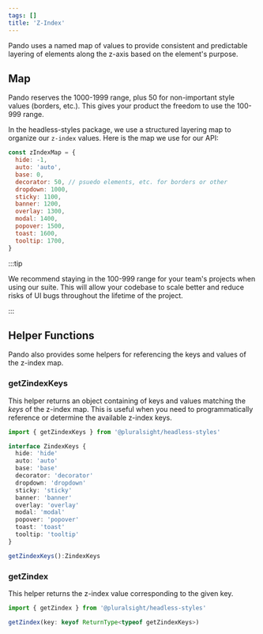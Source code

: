 ```yaml
---
tags: []
title: 'Z-Index'
---
```


Pando uses a named map of values to provide consistent and predictable layering of elements along the z-axis based on the element's purpose.

## Map

Pando reserves the 1000-1999 range, plus 50 for non-important style values (borders, etc.). This gives your product the freedom to use the 100-999 range.

In the headless-styles package, we use a structured layering map to organize our `z-index` values. Here is the map we use for our API:

```javascript title="CSS z-index values"
const zIndexMap = {
  hide: -1,
  auto: 'auto',
  base: 0,
  decorator: 50, // psuedo elements, etc. for borders or other
  dropdown: 1000,
  sticky: 1100,
  banner: 1200,
  overlay: 1300,
  modal: 1400,
  popover: 1500,
  toast: 1600,
  tooltip: 1700,
}
```

:::tip

We recommend staying in the 100-999 range for your team's projects when using our suite. This will allow your codebase to scale better and reduce risks of UI bugs throughout the lifetime of the project.

:::

## Helper Functions

Pando also provides some helpers for referencing the keys and values of the z-index map.

### getZindexKeys

This helper returns an object containing of keys and values matching the _keys_ of the z-index map. This is useful when you need to programmatically reference or determine the available z-index keys.

```javascript
import { getZindexKeys } from '@pluralsight/headless-styles'
```

```typescript
interface ZindexKeys {
  hide: 'hide'
  auto: 'auto'
  base: 'base'
  decorator: 'decorator'
  dropdown: 'dropdown'
  sticky: 'sticky'
  banner: 'banner'
  overlay: 'overlay'
  modal: 'modal'
  popover: 'popover'
  toast: 'toast'
  tooltip: 'tooltip'
}

getZindexKeys():ZindexKeys
```

### getZindex

This helper returns the z-index value corresponding to the given key.

```javascript
import { getZindex } from '@pluralsight/headless-styles'
```

```typescript
getZindex(key: keyof ReturnType<typeof getZindexKeys>)
```
